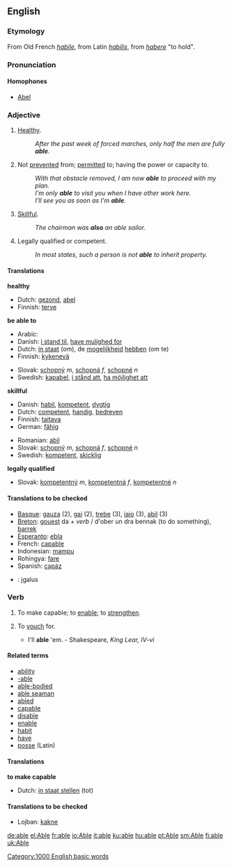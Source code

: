 ==English==

{{rank|care|war|short|391|able|five|need|met}}

===Etymology===
From Old French ''[[habile]]'', from Latin ''[[habilis]]'', from ''[[habere]]'' "to hold".

===Pronunciation===
====Homophones====
*[[Abel]]

===Adjective===
{{en-adj-er-e|abl|e|}}
# {{dated}} [[healthy|Healthy]].
#: ''After the past week of forced marches, only half the men are fully '''able'''.''
# Not [[prevent]]ed from; [[permit]]ted to; having the power or capacity to.
#: ''With that obstacle removed, I am now '''able''' to proceed with my plan.''
#: ''I'm only '''able''' to visit you when I have other work here.''
#: ''I'll see you as soon as I'm '''able'''.''
# [[skillful|Skillful]].
#: ''The chairman was '''also''' an able sailor.''
# {{law}} Legally qualified or competent.
#: ''In most states, such a person is not '''able''' to inherit property.''

====Translations====
'''healthy'''
{{top}}
*Dutch: [[gezond]], [[abel]]
*Finnish: [[terve]]
{{mid}}
{{bottom}}

'''be able to'''
{{top}}
*Arabic: {{ARchar|[[قادر]]}}
*Danish: [[i stand til]], [[have mulighed for]]
*Dutch: [[in staat]] (om), de [[mogelijkheid]] [[hebben]] (om te)
*Finnish: [[kykenevä]]
{{mid}}
*Slovak: [[schopný]] ''m'', [[schopná]] ''f'', [[schopné]] ''n''
*Swedish: [[kapabel]], [[i stånd att]], [[ha möjlighet att]]
{{bottom}}

'''skillful'''
{{top}}
*Danish: [[habil]], [[kompetent]], [[dygtig]]
*Dutch: [[competent]], [[handig]], [[bedreven]]
*Finnish: [[taitava]]
*German: [[fähig]]
{{mid}}
*Romanian: [[abil]]
*Slovak: [[schopný]] ''m'', [[schopná]] ''f'', [[schopné]] ''n''
*Swedish: [[kompetent]], [[skicklig]]
{{bottom}}

'''legally qualified'''
{{top}}
{{mid}}
*Slovak: [[kompetentný]] ''m'', [[kompetentná]] ''f'', [[kompetentné]] ''n''
{{bottom}}

====Translations to be checked====
{{checktrans}}
*[[Basque]]: [[gauza]] (2), [[gai]] (2), [[trebe]] (3), [[iaio]] (3), [[abil]] (3)
*[[Breton]]: [[gouest]] da ''+ verb'' / d'ober un dra bennak (to do something), [[barrek]]
*[[Esperanto]]: [[ebla]]
*French: [[capable]]
*Indonesian: [[mampu]]
*Rohingya: [[fare]]
*Spanish: [[capáz]]
* {{lt}}: įgalus

===Verb===
{{en-infl-reg-other-e|abl|e|}}
# {{transitive}} {{obsolete}} To make capable; to [[enable]]; to [[strengthen]].
# {{transitive}} {{obsolete}} To [[vouch]] for.
#* I'll '''able''' 'em. - Shakespeare, ''King Lear, IV-vi''

====Related terms====
*[[ability]]
*[[-able]]
*[[able-bodied]]
*[[able seaman]]
*[[abled]]
*[[capable]]
*[[disable]]
*[[enable]]
*[[habit]]
*[[have]]
*[[posse]] (Latin)

====Translations====
'''to make capable'''
{{top}}
* Dutch: [[in staat stellen]] (tot)
{{mid}}
{{bottom}}

====Translations to be checked====
{{checktrans}}
* Lojban: [[kakne]]

[[Category:1000 English basic words]]

[[de:able]]
[[el:Able]]
[[fr:able]]
[[io:Able]]
[[it:able]]
[[ku:able]]
[[hu:able]]
[[pt:Able]]
[[sm:Able]]
[[fi:able]]
[[uk:Able]]